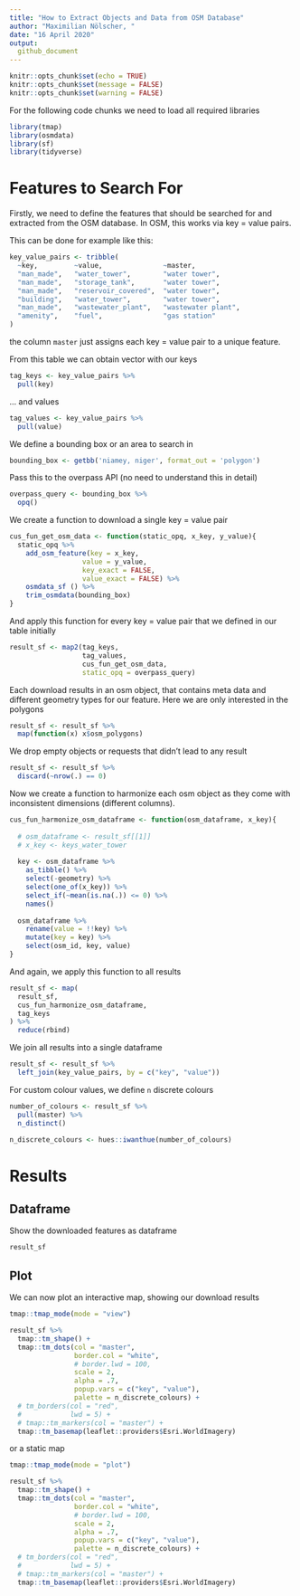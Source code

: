 ```yaml
---
title: "How to Extract Objects and Data from OSM Database"
author: "Maximilian Nölscher, "
date: "16 April 2020"
output: 
  github_document
---
```


```r
knitr::opts_chunk$set(echo = TRUE)
knitr::opts_chunk$set(message = FALSE)
knitr::opts_chunk$set(warning = FALSE)
```


For the following code chunks we need to load all required libraries
```r
library(tmap)
library(osmdata)
library(sf)
library(tidyverse)
```


# Features to Search For

Firstly, we need to define the features that should be searched for and extracted from the OSM database.
In OSM, this works via key = value pairs.

This can be done for example like this:

```r
key_value_pairs <- tribble(
  ~key,         ~value,               ~master,
  "man_made",   "water_tower",        "water tower",
  "man_made",   "storage_tank",       "water tower",
  "man_made",   "reservoir_covered",  "water tower",
  "building",   "water_tower",        "water tower",
  "man_made",   "wastewater_plant",   "wastewater plant",
  "amenity",    "fuel",               "gas station"
)
```

the column `master` just assigns each key = value pair to a unique feature.

From this table we can obtain vector with our keys
```r
tag_keys <- key_value_pairs %>% 
  pull(key)

```

... and values
```r
tag_values <- key_value_pairs %>% 
  pull(value)
```


We define a bounding box or an area to search in
```r
bounding_box <- getbb('niamey, niger', format_out = 'polygon')
```

Pass this to the overpass API (no need to understand this in detail)
```r
overpass_query <- bounding_box %>% 
  opq()
```

We create a function to download a single key = value pair
```r
cus_fun_get_osm_data <- function(static_opq, x_key, y_value){
  static_opq %>% 
    add_osm_feature(key = x_key, 
                  value = y_value,
                  key_exact = FALSE,
                  value_exact = FALSE) %>%
    osmdata_sf () %>%
    trim_osmdata(bounding_box)
}
```

And apply this function for every key = value pair that we defined in our table initially
```r
result_sf <- map2(tag_keys,
                  tag_values,
                  cus_fun_get_osm_data, 
                  static_opq = overpass_query)
```

Each download results in an osm object, that contains meta data and different geometry types for our feature.
Here we are only interested in the polygons
```r
result_sf <- result_sf %>% 
  map(function(x) x$osm_polygons)
```

We drop empty objects or requests that didn't lead to any result
```r
result_sf <- result_sf %>% 
  discard(~nrow(.) == 0)
```

Now we create a function to harmonize each osm object as they come with inconsistent dimensions (different columns).
```r
cus_fun_harmonize_osm_dataframe <- function(osm_dataframe, x_key){
  
  # osm_dataframe <- result_sf[[1]]
  # x_key <- keys_water_tower
  
  key <- osm_dataframe %>% 
    as_tibble() %>% 
    select(-geometry) %>% 
    select(one_of(x_key)) %>% 
    select_if(~mean(is.na(.)) <= 0) %>% 
    names()
  
  osm_dataframe %>% 
    rename(value = !!key) %>% 
    mutate(key = key) %>% 
    select(osm_id, key, value)
}
```


And again, we apply this function to all results
```r
result_sf <- map(
  result_sf,
  cus_fun_harmonize_osm_dataframe,
  tag_keys
) %>%
  reduce(rbind)
```


We join all results into a single dataframe
```r
result_sf <- result_sf %>% 
  left_join(key_value_pairs, by = c("key", "value"))
```


For custom colour values, we define `n` discrete colours
```r
number_of_colours <- result_sf %>% 
  pull(master) %>% 
  n_distinct()

n_discrete_colours <- hues::iwanthue(number_of_colours)
```


# Results

## Dataframe

Show the downloaded features as dataframe
```r
result_sf
```


## Plot

We can now plot an interactive map, showing our download results
```r
tmap::tmap_mode(mode = "view")

result_sf %>% 
  tmap::tm_shape() +
  tmap::tm_dots(col = "master",
                border.col = "white",
                # border.lwd = 100,
                scale = 2,
                alpha = .7,
                popup.vars = c("key", "value"),
                palette = n_discrete_colours) +
  # tm_borders(col = "red",
  #            lwd = 5) +
  # tmap::tm_markers(col = "master") +
  tmap::tm_basemap(leaflet::providers$Esri.WorldImagery)
```

or a static map
```r
tmap::tmap_mode(mode = "plot")

result_sf %>% 
  tmap::tm_shape() +
  tmap::tm_dots(col = "master",
                border.col = "white",
                # border.lwd = 100,
                scale = 2,
                alpha = .7,
                popup.vars = c("key", "value"),
                palette = n_discrete_colours) +
  # tm_borders(col = "red",
  #            lwd = 5) +
  # tmap::tm_markers(col = "master") +
  tmap::tm_basemap(leaflet::providers$Esri.WorldImagery)

```








